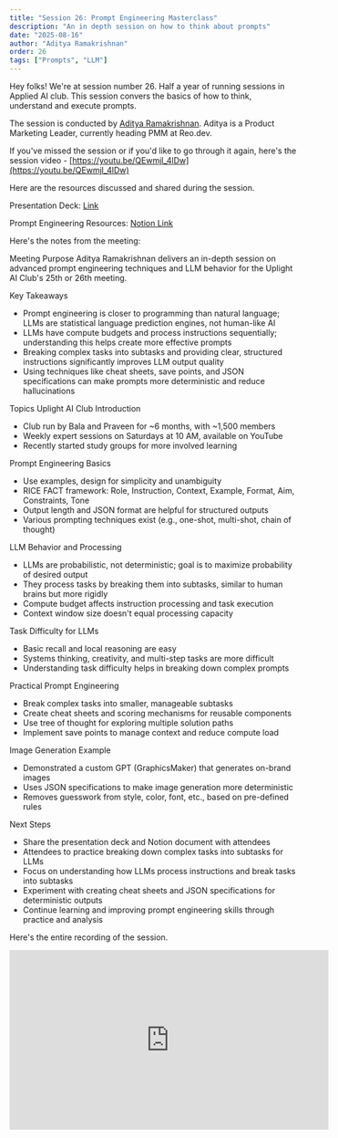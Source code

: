 ```yaml
---
title: "Session 26: Prompt Engineering Masterclass"
description: "An in depth session on how to think about prompts"
date: "2025-08-16"
author: "Aditya Ramakrishnan"
order: 26
tags: ["Prompts", "LLM"]
---
```


Hey folks! We're at session number 26. Half a year of running sessions in Applied AI club. This session convers the basics of how to think, understand and execute prompts.

The session is conducted by [Aditya Ramakrishnan](https://www.linkedin.com/in/adityaramakrishnan/). Aditya is a Product Marketing Leader, currently heading PMM at Reo.dev.

If you've missed the session or if you'd like to go through it again, here's the session video - [https://youtu.be/QEwmjl_4lDw](https://youtu.be/QEwmjl_4lDw)

Here are the resources discussed and shared during the session. 

Presentation Deck: [Link](https://www.canva.com/design/DAGv7DSihOE/0x8QHf4AGG_YfLlP-FTniQ/edit?utm_content=DAGv7DSihOE&utm_campaign=designshare&utm_medium=link2&utm_source=sharebutton)

Prompt Engineering Resources: [Notion Link](https://www.notion.so/adityarr/Prompt-Engineering-Notes-23e7e9cd30a080f3b746c2876d20c777?source=copy_link)

Here's the notes from the meeting: 

Meeting Purpose
Aditya Ramakrishnan delivers an in-depth session on advanced prompt engineering techniques and LLM behavior for the Uplight AI Club's 25th or 26th meeting.

Key Takeaways
  - Prompt engineering is closer to programming than natural language; LLMs are statistical language prediction engines, not human-like AI
  - LLMs have compute budgets and process instructions sequentially; understanding this helps create more effective prompts
  - Breaking complex tasks into subtasks and providing clear, structured instructions significantly improves LLM output quality
  - Using techniques like cheat sheets, save points, and JSON specifications can make prompts more deterministic and reduce hallucinations

Topics
Uplight AI Club Introduction
  - Club run by Bala and Praveen for ~6 months, with ~1,500 members
  - Weekly expert sessions on Saturdays at 10 AM, available on YouTube
  - Recently started study groups for more involved learning

Prompt Engineering Basics
  - Use examples, design for simplicity and unambiguity
  - RICE FACT framework: Role, Instruction, Context, Example, Format, Aim, Constraints, Tone
  - Output length and JSON format are helpful for structured outputs
  - Various prompting techniques exist (e.g., one-shot, multi-shot, chain of thought)

LLM Behavior and Processing
  - LLMs are probabilistic, not deterministic; goal is to maximize probability of desired output
  - They process tasks by breaking them into subtasks, similar to human brains but more rigidly
  - Compute budget affects instruction processing and task execution
  - Context window size doesn't equal processing capacity

Task Difficulty for LLMs
  - Basic recall and local reasoning are easy
  - Systems thinking, creativity, and multi-step tasks are more difficult
  - Understanding task difficulty helps in breaking down complex prompts

Practical Prompt Engineering
  - Break complex tasks into smaller, manageable subtasks
  - Create cheat sheets and scoring mechanisms for reusable components
  - Use tree of thought for exploring multiple solution paths
  - Implement save points to manage context and reduce compute load

Image Generation Example
  - Demonstrated a custom GPT (GraphicsMaker) that generates on-brand images
  - Uses JSON specifications to make image generation more deterministic
  - Removes guesswork from style, color, font, etc., based on pre-defined rules

Next Steps
  - Share the presentation deck and Notion document with attendees
  - Attendees to practice breaking down complex tasks into subtasks for LLMs
  - Focus on understanding how LLMs process instructions and break tasks into subtasks
  - Experiment with creating cheat sheets and JSON specifications for deterministic outputs
  - Continue learning and improving prompt engineering skills through practice and analysis

Here's the entire recording of the session.

<div style={{ display: 'flex', justifyContent: 'center', margin: '2rem 0' }}>
  <iframe 
    width="560" 
    height="315" 
    src="https://www.youtube.com/embed/QEwmjl_4lDw" 
    title="Applied AI Session 26: Prompt Engineering Masterclass" 
    frameBorder="0" 
    allow="accelerometer; autoplay; clipboard-write; encrypted-media; gyroscope; picture-in-picture" 
    allowFullScreen
  ></iframe>
</div>
